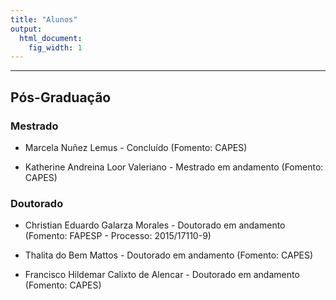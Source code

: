 ```yaml
---
title: "Alunos"
output:
  html_document:
    fig_width: 1
---
```


<!-- ---- -->

<!-- ## Graduação -->

<!-- ###  Orientandos do Programa de Apoio Didático (PAD) -->

<!--   -  -->

<!--   - -->

----

## Pós-Graduação

### Mestrado

- Marcela Nuñez Lemus - Concluído (Fomento: CAPES) 
    
- Katherine Andreina Loor Valeriano - Mestrado em andamento (Fomento: CAPES) 


### Doutorado

- Christian Eduardo Galarza Morales - Doutorado em andamento (Fomento: FAPESP - Processo: 2015/17110-9)
    
- Thalita do Bem Mattos - Doutorado em andamento (Fomento: CAPES) 
    
- Francisco Hildemar Calixto de Alencar - Doutorado em andamento (Fomento: CAPES) 


